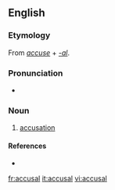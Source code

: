 ==English==

===Etymology===
From ''[[accuse]]'' + ''[[-al]]''.

===Pronunciation===
* {{IPA|əˈkjuwzəl}}

===Noun===
{{en-noun}}

# [[accusation]]

====References====
* {{R:1913}}

[[fr:accusal]]
[[it:accusal]]
[[vi:accusal]]
